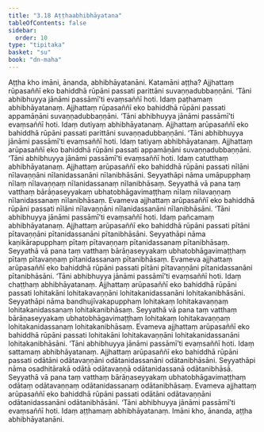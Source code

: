 ```yaml
---
title: "3.18 Aṭṭhaabhibhāyatana"
tableOfContents: false
sidebar:
  order: 10
type: "tipitaka"
basket: "su"
book: "dn-maha"
---
```



<DynamicBreadcrumb />

<Division number="173" book="dn-maha">

<Paragraph number="375" book="dn-maha">
Aṭṭha kho imāni, ānanda, abhibhāyatanāni. Katamāni aṭṭha? Ajjhattaṃ rūpasaññī eko bahiddhā rūpāni passati parittāni suvaṇṇadubbaṇṇāni. ‘Tāni abhibhuyya jānāmi passāmī’ti evaṃsaññī hoti. Idaṃ paṭhamaṃ abhibhāyatanaṃ.
</Paragraph>

<Paragraph number="376" book="dn-maha">
Ajjhattaṃ rūpasaññī eko bahiddhā rūpāni passati appamāṇāni suvaṇṇadubbaṇṇāni. ‘Tāni abhibhuyya jānāmi passāmī’ti evaṃsaññī hoti. Idaṃ dutiyaṃ abhibhāyatanaṃ.
</Paragraph>

<Paragraph number="377" book="dn-maha">
Ajjhattaṃ arūpasaññī eko bahiddhā rūpāni passati parittāni suvaṇṇadubbaṇṇāni. ‘Tāni abhibhuyya jānāmi passāmī’ti evaṃsaññī hoti. Idaṃ tatiyaṃ abhibhāyatanaṃ.
</Paragraph>

<Paragraph number="378" book="dn-maha">
Ajjhattaṃ arūpasaññī eko bahiddhā rūpāni passati appamāṇāni suvaṇṇadubbaṇṇāni. ‘Tāni abhibhuyya jānāmi passāmī’ti evaṃsaññī hoti. Idaṃ catutthaṃ abhibhāyatanaṃ.
</Paragraph>

<Paragraph number="379" book="dn-maha">
Ajjhattaṃ arūpasaññī eko bahiddhā rūpāni passati nīlāni nīlavaṇṇāni nīlanidassanāni nīlanibhāsāni. Seyyathāpi nāma umāpupphaṃ nīlaṃ nīlavaṇṇaṃ nīlanidassanaṃ nīlanibhāsaṃ. Seyyathā vā pana taṃ vatthaṃ bārāṇaseyyakaṃ ubhatobhāgavimaṭṭhaṃ nīlaṃ nīlavaṇṇaṃ nīlanidassanaṃ nīlanibhāsaṃ. Evameva ajjhattaṃ arūpasaññī eko bahiddhā rūpāni passati nīlāni nīlavaṇṇāni nīlanidassanāni nīlanibhāsāni. ‘Tāni abhibhuyya jānāmi passāmī’ti evaṃsaññī hoti. Idaṃ pañcamaṃ abhibhāyatanaṃ.
</Paragraph>

<Paragraph number="380" book="dn-maha">
Ajjhattaṃ arūpasaññī eko bahiddhā rūpāni passati pītāni pītavaṇṇāni pītanidassanāni pītanibhāsāni. Seyyathāpi nāma kaṇikārapupphaṃ pītaṃ pītavaṇṇaṃ pītanidassanaṃ pītanibhāsaṃ. Seyyathā vā pana taṃ vatthaṃ bārāṇaseyyakaṃ ubhatobhāgavimaṭṭhaṃ pītaṃ pītavaṇṇaṃ pītanidassanaṃ pītanibhāsaṃ. Evameva ajjhattaṃ arūpasaññī eko bahiddhā rūpāni passati pītāni pītavaṇṇāni pītanidassanāni pītanibhāsāni. ‘Tāni abhibhuyya jānāmi passāmī’ti evaṃsaññī hoti. Idaṃ chaṭṭhaṃ abhibhāyatanaṃ.
</Paragraph>

<Paragraph number="381" book="dn-maha">
Ajjhattaṃ arūpasaññī eko bahiddhā rūpāni passati lohitakāni lohitakavaṇṇāni lohitakanidassanāni lohitakanibhāsāni. Seyyathāpi nāma bandhujīvakapupphaṃ lohitakaṃ lohitakavaṇṇaṃ lohitakanidassanaṃ lohitakanibhāsaṃ. Seyyathā vā pana taṃ vatthaṃ bārāṇaseyyakaṃ ubhatobhāgavimaṭṭhaṃ lohitakaṃ lohitakavaṇṇaṃ lohitakanidassanaṃ lohitakanibhāsaṃ. Evameva ajjhattaṃ arūpasaññī eko bahiddhā rūpāni passati lohitakāni lohitakavaṇṇāni lohitakanidassanāni lohitakanibhāsāni. ‘Tāni abhibhuyya jānāmi passāmī’ti evaṃsaññī hoti. Idaṃ sattamaṃ abhibhāyatanaṃ.
</Paragraph>

<Paragraph number="382" book="dn-maha">
Ajjhattaṃ arūpasaññī eko bahiddhā rūpāni passati odātāni odātavaṇṇāni odātanidassanāni odātanibhāsāni. Seyyathāpi nāma osadhitārakā odātā odātavaṇṇā odātanidassanā odātanibhāsā. Seyyathā vā pana taṃ vatthaṃ bārāṇaseyyakaṃ ubhatobhāgavimaṭṭhaṃ odātaṃ odātavaṇṇaṃ odātanidassanaṃ odātanibhāsaṃ. Evameva ajjhattaṃ arūpasaññī eko bahiddhā rūpāni passati odātāni odātavaṇṇāni odātanidassanāni odātanibhāsāni. ‘Tāni abhibhuyya jānāmi passāmī’ti evaṃsaññī hoti. Idaṃ aṭṭhamaṃ abhibhāyatanaṃ. Imāni kho, ānanda, aṭṭha abhibhāyatanāni.
</Paragraph>
</Division>